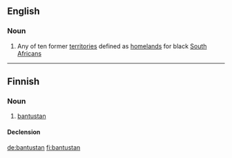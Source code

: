 ==English==

===Noun===
{{wikipedia}}
{{en-noun}}

# Any of ten former [[territory|territories]] defined as [[homeland]]s for black [[South African]]s

----

==Finnish==

===Noun===
{{fi-noun}}

# [[#English|bantustan]]

====Declension====
{{fi-decl-risti|bantustan|i=0}}

[[de:bantustan]]
[[fi:bantustan]]
